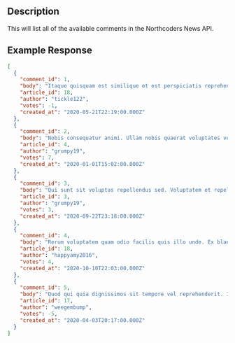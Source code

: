 ## Description

This will list all of the available comments in the Northcoders News API.

## Example Response

```json
[
  {
    "comment_id": 1,
    "body": "Itaque quisquam est similique et est perspiciatis reprehenderit voluptatem autem. Voluptatem accusantium eius error adipisci quibusdam doloribus.",
    "article_id": 18,
    "author": "tickle122",
    "votes": -1,
    "created_at": "2020-05-21T22:19:00.000Z"
  },
  {
    "comment_id": 2,
    "body": "Nobis consequatur animi. Ullam nobis quaerat voluptates veniam.",
    "article_id": 4,
    "author": "grumpy19",
    "votes": 7,
    "created_at": "2020-01-01T15:02:00.000Z"
  },
  {
    "comment_id": 3,
    "body": "Qui sunt sit voluptas repellendus sed. Voluptatem et repellat fugiat. Rerum doloribus eveniet quidem vero aut sint officiis. Dolor facere et et architecto vero qui et perferendis dolorem. Magni quis ratione adipisci error assumenda ut. Id rerum eos facere sit nihil ipsam officia aspernatur odio.",
    "article_id": 3,
    "author": "grumpy19",
    "votes": 3,
    "created_at": "2020-09-22T23:18:00.000Z"
  },
  {
    "comment_id": 4,
    "body": "Rerum voluptatem quam odio facilis quis illo unde. Ex blanditiis optio tenetur sunt. Cumque dolor ducimus et qui officia quasi non illum reiciendis.",
    "article_id": 18,
    "author": "happyamy2016",
    "votes": 4,
    "created_at": "2020-10-10T22:03:00.000Z"
  },
  {
    "comment_id": 5,
    "body": "Quod qui quia dignissimos sit tempore vel reprehenderit. Ipsa ipsa veritatis architecto corporis et et non. Sed alias occaecati eum dignissimos sint eius. Ad ea iste quas quia velit libero voluptatem voluptatem. Animi illo nisi nulla quia sapiente omnis dolorem nulla. Sunt dolor similique.",
    "article_id": 17,
    "author": "weegembump",
    "votes": -5,
    "created_at": "2020-04-03T20:17:00.000Z"
  }
]
```
